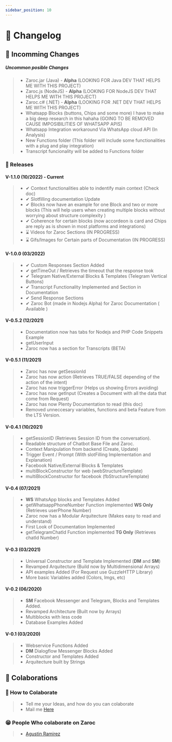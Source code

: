 ```yaml
---
sidebar_position: 10
---
```


# 📜 Changelog


## 📌 Incomming Changes

##### Uncommon posible Changes

> - Zaroc.jar (Java) - **Alpha** (LOOKING FOR Java DEV THAT HELPS ME WITH THIS PROJECT)
> - Zaroc.js (NodeJS) - **Alpha** (LOOKING FOR NodeJS DEV THAT HELPS ME WITH THIS PROJECT)
> - Zaroc.c# (.NET) - **Alpha** (LOOKING FOR .NET DEV THAT HELPS ME WITH THIS PROJECT)
> - Whatsapp Blocks (buttons, Chips and some more) I have to make a big deep research in this hahaha (GOING TO BE REMOVED CAUSE IMPOSIBILITIES OF WHATSAPP APIS)
> - Whatsapp Integration workaround Via WhatsApp cloud API (In Analysis)
> - New Functions folder (This folder will include some functionalities with a plug and play integration)
> - Transcript funcionality will be added to Functions folder

### 🎉 Releases

#### V-1.1.0 (10/2022) - Current

<!-- Zaroc for new version will be available when bunch of changes being done and tested -->

> - ✔ Context functionalities able to indentify main context (Check doc)
> - ✔ Slotfilling documentation Update
> - ✔ Blocks now have an example for one Block and two or more blocks (This will help users when creating multiple blocks without worrying about structure complexity )
> - ✔ Coherence for certain blocks (now accordeon is card and Chips are reply as is shown in most platforms and integrations)
> - ⌛ Videos for Zaroc Sections (IN PROGRESS)
> - ⌛ Gifs/Images for Certain parts of Documentation (IN PROGRESS)

#### V-1.0.0 (03/2022)

> - ✔ Custom Responses Section Added
> - ✔ getTimeOut / Retrieves the timeout that the response took
> - ✔ Telegram Native/External Blocks & Templates (Telegram Vertical Buttons)
> - ✔ Transcript Functionality Implemented and Section in Documentation
> - ✔ Send Response Sections
> - ✔ Zaroc Bot (made in Nodejs Alpha) for Zaroc Documentation ( Available )

#### V-0.5.2 (12/2021)

> - Documentation now has tabs for Nodejs and PHP Code Snippets Example
> - getUserInput
> - Zaroc now has a section for Transcripts (BETA)

#### V-0.5.1 (11/2021)

> - Zaroc has now getSessionId
> - Zaroc has now action (Retrieves TRUE/FALSE depending of the action of the intent)
> - Zaroc has now triggerError (Helps us showing Errors avoiding)
> - Zaroc has now getInput (Creates a Document with all the data that come from Request)
> - Zaroc has now Plenty Documentation to read (this doc)
> - Removed unneccesary variables, functions and beta Feature from the LTS Version.

#### V-0.4.1 (10/2021)

> - getSessionID (Retrieves Session ID from the conversation).
> - Readable structure of Chatbot Base File and Zaroc.
> - Context Manipulation from backend (Create, Update)
> - Trigger Event / Prompt (With slotFilling Implementation and Explanation)
> - Facebook Native/External Blocks & Templates
> - multiBlockConstructor for web (webStructureTemplate)
> - multiBlockConstructor for facebook (fbStructureTemplate)

#### V-0.4 (07/2021)

> - **WS** WhatsApp blocks and Templates Added
> - getWhatsappPhoneNumber Function implemented **WS Only** (Retrieves userPhone Number)
> - Zaroc now has a Modular Arquitecture (Makes easy to read and understand)
> - First Look of Documentation Implemented
> - getTelegramChatId Function implemented **TG Only** (Retrieves chatId Number)

#### V-0.3 (03/2021)

> - Universal Constructor and Template Implemented (**DM** and **SM**)
> - Revamped Arquitecture (Build now by Multidimensional Arrays)
> - API examples Added (For Request use GuzzleHTTP Library)
> - More basic Variables added (Colors, Imgs, etc)

#### V-0.2 (06/2020)

> - **SM** Facebook Messenger and Telegram, Blocks and Templates Added.
> - Revamped Architecture (Built now by Arrays)
> - Multiblocks with less code
> - Database Examples Added

#### V-0.1 (03/2020)

> - Webservice Functions Added
> - **DM** Dialogflow Messenger Blocks Added
> - Constructor and Templates Added
> - Arquitecture built by Strings

## **🙌 Colaborations**

### 🎁 How to Colaborate

> - Tell me your Ideas, and how do you can colaborate
> - Mail me [Here](mailto:contasti.mizar@gmail.com)

### 😁 People Who colaborate on Zaroc

> - [Agustin Ramirez](https://github.com/mxagustinl)
